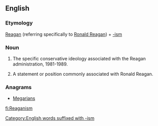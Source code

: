 ==English==

===Etymology===
[[Reagan]] (referring specifically to [[w:Ronald Reagan|Ronald Reagan]]) + [[-ism]]

===Noun===
{{en-noun|~}}

# {{label|en|uncountable}} The specific conservative ideology associated with the Reagan administration, 1981-1989.
# {{label|en|countable}} A statement or position commonly associated with Ronald Reagan.

===Anagrams===
* [[Megarians#English|Megarians]]

[[Category:English words suffixed with -ism]]

[[fi:Reaganism]]